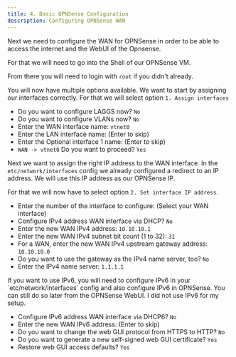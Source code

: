 ```yaml
---
title: 4. Basic OPNSense Configuration
description: Configuring OPNSense WAN
---
```



Next we need to configure the WAN for OPNSense in order to be able to access the internet and the WebUI of the Opnsense.

For that we will need to go into the Shell of our OPNSense VM.

From there you will need to login with `root` if you didn't already.

You will now have multiple options available. We want to start by assigning our interfaces correctly.
For that we will select option `1. Assign interfaces`

- Do you want to configure LAGGS now? `No`
- Do you want to configure VLANs now? `No`
- Enter the WAN interface name: `vtnet0`
- Enter the LAN interface name: (Enter to skip)
- Enter the Optional interface 1 name: (Enter to skip)
- `WAN -> vtnet0` Do you want to proceed? `Yes`

Next we want to assign the right IP address to the WAN interface.
In the `etc/network/interfaces` config we already configured a redirect to an IP address.
We will use this IP address as our OPNSense IP.

For that we will now have to select option `2. Set interface IP address`.

- Enter the number of the interface to configure: (Select your WAN interface)
- Configure IPv4 address WAN interface via DHCP? `No`
- Enter the new WAN IPv4 address: `10.10.10.1`
- Enter the new WAN IPv4 subnet bit count (1 to 32): `31`
- For a WAN, enter the new WAN IPv4 upstream gateway address: `10.10.10.0`
- Do you want to use the gateway as the IPv4 name server, too? `No`
- Enter the IPv4 name server: `1.1.1.1`

<Aside type="note">
  If you want to use IPv6, you will need to configure IPv6 in your
  `etc/network/interfaces` config and also configure IPv6 in OPNSense. You can
  still do so later from the OPNSense WebUI. I did not use IPv6 for my setup.
</Aside>

- Configure IPv6 address WAN interface via DHCP6? `No`
- Enter the new WAN IPv6 address: (Enter to skip)
- Do you want to change the web GUI protocol from HTTPS to HTTP? `No`
- Do you want to generate a new self-signed web GUI certificate? `Yes`
- Restore web GUI access defaults? `Yes`
